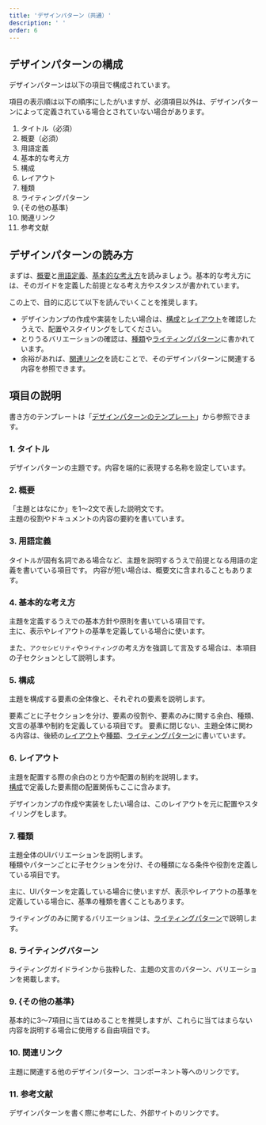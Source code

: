 ```yaml
---
title: 'デザインパターン（共通）'
description: ' '
order: 6
---
```


## デザインパターンの構成
デザインパターンは以下の項目で構成されています。

項目の表示順は以下の順序にしたがいますが、必須項目以外は、デザインパターンによって定義されている場合とされていない場合があります。

1. タイトル（必須）
1. 概要（必須）
1. 用語定義
1. 基本的な考え方
1. 構成
1. レイアウト
1. 種類
1. ライティングパターン
1. \{その他の基準\}
1. 関連リンク
1. 参考文献

## デザインパターンの読み方

まずは、[概要](#h3-1)と[用語定義](#h3-2)、[基本的な考え方](#h3-3)を読みましょう。基本的な考え方には、そのガイドを定義した前提となる考え方やスタンスが書かれています。

この上で、目的に応じて以下を読んでいくことを推奨します。

- デザインカンプの作成や実装をしたい場合は、[構成](#h3-4)と[レイアウト](#h3-5)を確認したうえで、配置やスタイリングをしてください。
- とりうるバリエーションの確認は、[種類](#h3-6)や[ライティングパターン](#h3-7)に書かれています。
- 余裕があれば、[関連リンク](#h3-9)を読むことで、そのデザインパターンに関連する内容を参照できます。

## 項目の説明
書き方のテンプレートは「[デザインパターンのテンプレート](/operational-guideline/page-template/design-patterns-template/)」から参照できます。

### 1. タイトル
デザインパターンの主題です。内容を端的に表現する名称を設定しています。

### 2. 概要
「主題とはなにか」を1〜2文で表した説明文です。  
主題の役割やドキュメントの内容の要約を書いています。

### 3. 用語定義
タイトルが固有名詞である場合など、主題を説明するうえで前提となる用語の定義を書いている項目です。
内容が短い場合は、概要文に含まれることもあります。

### 4. 基本的な考え方
主題を定義するうえでの基本方針や原則を書いている項目です。  
主に、表示やレイアウトの基準を定義している場合に使います。

また、`アクセシビリティ`や`ライティング`の考え方を強調して言及する場合は、本項目の子セクションとして説明します。

### 5. 構成
主題を構成する要素の全体像と、それぞれの要素を説明します。

要素ごとに子セクションを分け、要素の役割や、要素のみに関する余白、種類、文言の基準や制約を定義している項目です。
要素に閉じない、主題全体に関わる内容は、後続の[レイアウト](#h3-5)や[種類](#h3-6)、[ライティングパターン](#h3-7)に書いています。

### 6. レイアウト
主題を配置する際の余白のとり方や配置の制約を説明します。  
[構成](#h3-4)で定義した要素間の配置関係もここに含みます。

デザインカンプの作成や実装をしたい場合は、このレイアウトを元に配置やスタイリングをします。

### 7. 種類
主題全体のUIバリエーションを説明します。  
種類やパターンごとに子セクションを分け、その種類になる条件や役割を定義している項目です。

主に、UIパターンを定義している場合に使いますが、表示やレイアウトの基準を定義している場合に、基準の種類を書くこともあります。

ライティングのみに関するバリエーションは、[ライティングパターン](#h3-7)で説明します。

### 8. ライティングパターン
ライティングガイドラインから抜粋した、主題の文言のパターン、バリエーションを掲載します。

### 9. \{その他の基準\}
基本的に3〜7項目に当てはめることを推奨しますが、これらに当てはまらない内容を説明する場合に使用する自由項目です。

### 10. 関連リンク
主題に関連する他のデザインパターン、コンポーネント等へのリンクです。

### 11. 参考文献
デザインパターンを書く際に参考にした、外部サイトのリンクです。
